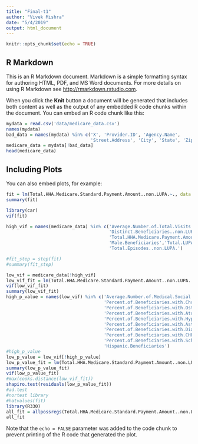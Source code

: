 ```yaml
---
title: "Final-t1"
author: "Vivek Mishra"
date: "5/4/2019"
output: html_document
---
```


```r
knitr::opts_chunk$set(echo = TRUE)
```

## R Markdown

This is an R Markdown document. Markdown is a simple formatting syntax for authoring HTML, PDF, and MS Word documents. For more details on using R Markdown see <http://rmarkdown.rstudio.com>.

When you click the **Knit** button a document will be generated that includes both content as well as the output of any embedded R code chunks within the document. You can embed an R code chunk like this:

```r
mydata = read.csv('data/medicare_data.csv')
names(mydata)
bad_data = names(mydata) %in% c('X', 'Provider.ID', 'Agency.Name', 
                                'Street.Address', 'City', 'State', 'Zip.Code')
medicare_data = mydata[!bad_data]
head(medicare_data)

```

## Including Plots

You can also embed plots, for example:
```r
fit = lm(Total.HHA.Medicare.Standard.Payment.Amount..non.LUPA.~., data = medicare_data)
summary(fit)
```
```r

library(car)
vif(fit)

```

```r

high_vif = names(medicare_data) %in% c('Average.Number.of.Total.Visits.Per.Episode..non.LUPA.',
                                       'Distinct.Beneficiaries..non.LUPA.','Female.Beneficiaries',
                                       'Total.HHA.Medicare.Payment.Amount..non.LUPA.',
                                       'Male.Beneficiaries','Total.LUPA.Episodes','White.Beneficiaries',
                                       'Total.Episodes..non.LUPA.')

#fit_step = step(fit)
#summary(fit_step)

low_vif = medicare_data[!high_vif]
low_vif_fit = lm(Total.HHA.Medicare.Standard.Payment.Amount..non.LUPA. ~ ., data = low_vif)
vif(low_vif_fit)
summary(low_vif_fit)
high_p_value = names(low_vif) %in% c('Average.Number.of.Medical.Social.Visits.Per.Episode..non.LUPA.',
                                     'Percent.of.Beneficiaries.with.Chronic.Kidney.Disease',
                                     'Percent.of.Beneficiaries.with.Osteoporosis',
                                     'Percent.of.Beneficiaries.with.Atrial.Fibrillation',
                                     'Percent.of.Beneficiaries.with.Hypertension',
                                     'Percent.of.Beneficiaries.with.Asthma',
                                     'Percent.of.Beneficiaries.with.Diabetes',
                                     'Percent.of.Beneficiaries.with.CHF',
                                     'Percent.of.Beneficiaries.with.Schizophrenia',
                                     'Hispanic.Beneficiaries')
#high_p_value
low_p_value = low_vif[!high_p_value]
low_p_value_fit = lm(Total.HHA.Medicare.Standard.Payment.Amount..non.LUPA. ~ ., data = low_p_value)
summary(low_p_value_fit)
vif(low_p_value_fit)
#max(cooks.distance(low_vif_fit))
shapiro.test(residuals(low_p_value_fit))
#ad.test
#nortest library
#hatvalues(fit)
library(R330)
all_fit = allpossregs(Total.HHA.Medicare.Standard.Payment.Amount..non.LUPA.~., data=low_p_value, best=3)
all_fit

```

Note that the `echo = FALSE` parameter was added to the code chunk to prevent printing of the R code that generated the plot.
